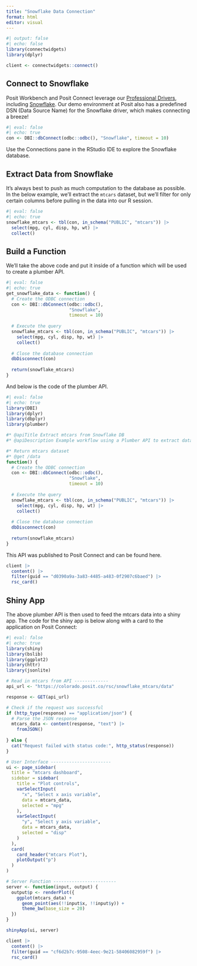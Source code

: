 ```yaml
---
title: "Snowflake Data Connection"
format: html
editor: visual
---
```


```r
#| output: false
#| echo: false
library(connectwidgets)
library(dplyr)

client <- connectwidgets::connect()
```

## Connect to Snowflake

Posit Workbench and Posit Connect leverage our [Professional Drivers](https://docs.posit.co/pro-drivers/), including [Snowflake](https://solutions.posit.co/connections/db/databases/snowflake/). Our demo environment at Posit also has a predefined DSN (Data Source Name) for the Snowflake driver, which makes connecting a breeze!

```r
#| eval: false
#| echo: true
con <- DBI::dbConnect(odbc::odbc(), "Snowflake", timeout = 10)
```

Use the Connections pane in the RStudio IDE to explore the Snowflake database.

## Extract Data from Snowflake

It's always best to push as much computation to the database as possible. In the below example, we'll extract the `mtcars` dataset, but we'll filter for only certain columns before pulling in the data into our R session.

```r
#| eval: false
#| echo: true
snowflake_mtcars <- tbl(con, in_schema("PUBLIC", "mtcars")) |>
  select(mpg, cyl, disp, hp, wt) |> 
  collect()

```

## Build a Function

We'll take the above code and put it inside of a function which will be used to create a plumber API.

```r
#| eval: false
#| echo: true
get_snowflake_data <- function() {
  # Create the ODBC connection
  con <- DBI::dbConnect(odbc::odbc(), 
                        "Snowflake", 
                        timeout = 10)
  
  # Execute the query
  snowflake_mtcars <- tbl(con, in_schema("PUBLIC", "mtcars")) |>
    select(mpg, cyl, disp, hp, wt) |> 
    collect()
  
  # Close the database connection
  dbDisconnect(con)
  
  return(snowflake_mtcars)
}
```

And below is the code of the plumber API.

```r
#| eval: false
#| echo: true
library(DBI)
library(dplyr)
library(dbplyr)
library(plumber)

#* @apiTitle Extract mtcars from Snowflake DB
#* @apiDescription Example workflow using a Plumber API to extract data from Snowflake DB.

#* Return mtcars dataset
#* @get /data
function() {
  # Create the ODBC connection
  con <- DBI::dbConnect(odbc::odbc(), 
                        "Snowflake", 
                        timeout = 10)
  
  # Execute the query
  snowflake_mtcars <- tbl(con, in_schema("PUBLIC", "mtcars")) |>
    select(mpg, cyl, disp, hp, wt) |> 
    collect()
  
  # Close the database connection
  dbDisconnect(con)
  
  return(snowflake_mtcars)
}
```

This API was published to Posit Connect and can be found here.

```r
client |> 
  content() |> 
  filter(guid == "d0390a9a-3a83-4485-a483-0f2907c6baed") |> 
  rsc_card()
```

## Shiny App

The above plumber API is then used to feed the mtcars data into a shiny app. The code for the shiny app is below along with a card to the application on Posit Connect:

```r
#| eval: false
#| echo: true
library(shiny)
library(bslib)
library(ggplot2)
library(httr)
library(jsonlite)

# Read in mtcars from API -------------
api_url <- "https://colorado.posit.co/rsc/snowflake_mtcars/data"

response <- GET(api_url)

# Check if the request was successful
if (http_type(response) == "application/json") {
  # Parse the JSON response
  mtcars_data <- content(response, "text") |>
    fromJSON()
  
} else {
  cat("Request failed with status code:", http_status(response))
}

# User Interface -----------------------
ui <- page_sidebar(
  title = "mtcars dashboard",
  sidebar = sidebar(
    title = "Plot controls",
    varSelectInput(
      "x", "Select x axis variable",
      data = mtcars_data, 
      selected = "mpg"
    ),
    varSelectInput(
      "y", "Select y axis variable",
      data = mtcars_data,
      selected = "disp"
    )
  ),
  card(
    card_header("mtcars Plot"),
    plotOutput("p")
  )
)

# Server Function ------------------------
server <- function(input, output) {
  output$p <- renderPlot({
    ggplot(mtcars_data) +
      geom_point(aes(!!input$x, !!input$y)) +
      theme_bw(base_size = 20)
  })
}

shinyApp(ui, server)
```

```r
client |> 
  content() |> 
  filter(guid == "cf6d2b7c-9508-4eec-9e21-58406082959f") |> 
  rsc_card()
```
